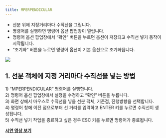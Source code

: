 ```yaml
---
title: MPERPENDICULAR
---
```



[image1]: ../../../../../assets/images/geometry/mperpendicular/image1.PNG

* 선분 위에 지정거리마다 수직선을 그립니다.  
* 명령어를 실행하면 명령어 옵션 팝업창이 열립니다.  
* 명령어 옵션 팝업창에서 “확인” 버튼을 누르면 옵션이 저장되고 수직선 넣기 동작이 시작됩니다.  
* “초기화” 버튼을 누르면 명령어 옵션이 기본 옵션으로 초기화됩니다.

![][image1]

## **1\. 선분 객체에 지정 거리마다 수직선을 넣는 방법**

1\) “MPERPENDICULAR” 명령어를 실행합니다.  
2\) 명령어 옵션 팝업창에서 설정을 수정하고 “확인” 버튼을 누릅니다.  
3\) 화면 상에서 마우스로 수직선을 넣을 선분 객체, 기준점, 진행방향을 선택합니다.  
4\) 명령어 창에 이전 점으로부터 선 거리를 입력하고 ENTER 키를 누르면 수직선이 생성됩니다.  
5\) 수직선 넣기 작업을 종료하고 싶은 경우 ESC 키를 누르면 명령어가 종료됩니다.

[**<Icon name="youtube" class="emoji"/> 시연 영상 보기**](https://youtu.be/DrS2ZzvmHI4)